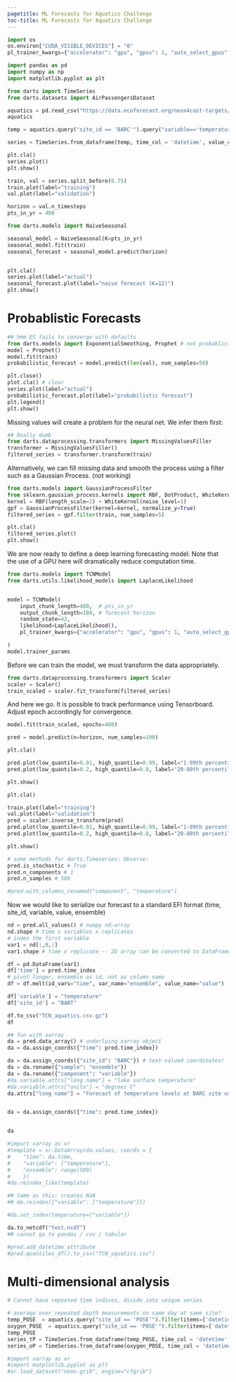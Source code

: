 ```yaml
---
pagetitle: ML Forecasts for Aquatics Challenge
toc-title: ML Forecasts for Aquatics Challenge
---
```



```python
import os
os.environ["CUDA_VISIBLE_DEVICES"] = "0"
pl_trainer_kwargs={"accelerator": "gpu", "gpus": 1, "auto_select_gpus": True} 

```

``` python
import pandas as pd
import numpy as np
import matplotlib.pyplot as plt

from darts import TimeSeries
from darts.datasets import AirPassengersDataset
```


``` python
aquatics = pd.read_csv("https://data.ecoforecast.org/neon4cast-targets/aquatics/aquatics-targets.csv.gz") 
aquatics
```

``` python
temp = aquatics.query("site_id == 'BARC'").query("variable=='temperature'").filter(items=['datetime', 'observation'])
```


``` python

series = TimeSeries.from_dataframe(temp, time_col = 'datetime', value_cols='observation', fill_missing_dates=True, freq='D')
```


``` python
plt.cla()
series.plot()
plt.show()
```



``` python
train, val = series.split_before(0.75)
train.plot(label="training")
val.plot(label="validation")
```

``` python
horizon = val.n_timesteps
pts_in_yr = 400
```

``` python
from darts.models import NaiveSeasonal

seasonal_model = NaiveSeasonal(K=pts_in_yr)
seasonal_model.fit(train)
seasonal_forecast = seasonal_model.predict(horizon)


plt.cla()
series.plot(label="actual")
seasonal_forecast.plot(label="naive forecast (K=12)")
plt.show()

```


# Probablistic Forecasts

``` python
## hmm ES fails to converge with defaults
from darts.models import ExponentialSmoothing, Prophet # not probablistic: , AutoARIMA, Theta
model = Prophet()
model.fit(train)
probabilistic_forecast = model.predict(len(val), num_samples=50)

```

```python
plt.close()
plot.cla() # clear
series.plot(label="actual")
probabilistic_forecast.plot(label="probabilistic forecast")
plt.legend()
plt.show()

```


Missing values will create a problem for the neural net. We infer them
first:


``` python

## Really dumb
from darts.dataprocessing.transformers import MissingValuesFiller
transformer = MissingValuesFiller()
filtered_series = transformer.transform(train)
```


Alternatively, we can fill missing data and smooth the process using a filter such as a Gaussian Process. (not working)

``` python
from darts.models import GaussianProcessFilter
from sklearn.gaussian_process.kernels import RBF, DotProduct, WhiteKernel
kernel = RBF(length_scale=1) + WhiteKernel(noise_level=1)
gpf = GaussianProcessFilter(kernel=kernel, normalize_y=True)
filtered_series = gpf.filter(train, num_samples=5)
```

``` python
plt.cla()
filtered_series.plot()
plt.show()
```

We are now ready to define a deep learning forecasting model. 
Note that the use of a GPU here will dramatically reduce computation time.

``` python
from darts.models import TCNModel
from darts.utils.likelihood_models import LaplaceLikelihood


model = TCNModel(
    input_chunk_length=400,  # pts_in_yr
    output_chunk_length=100, # forecast horizon
    random_state=42,
    likelihood=LaplaceLikelihood(),
    pl_trainer_kwargs={"accelerator": "gpu", "gpus": 1, "auto_select_gpus": True} 

)
model.trainer_params
```
Before we can train the model, we must transform the data appropriately.

``` python
from darts.dataprocessing.transformers import Scaler
scaler = Scaler()
train_scaled = scaler.fit_transform(filtered_series)
```

And here we go.  It is possible to track performance using Tensorboard. Adjust epoch accordingly for convergence.

``` python
model.fit(train_scaled, epochs=400)
```

``` python
pred = model.predict(n=horizon, num_samples=100)
```

``` python
plt.cla()

pred.plot(low_quantile=0.01, high_quantile=0.99, label="1-99th percentiles")
pred.plot(low_quantile=0.2, high_quantile=0.8, label="20-80th percentiles")

plt.show()
```


``` python
plt.cla()

train.plot(label="training")
val.plot(label="validation")
pred = scaler.inverse_transform(pred)
pred.plot(low_quantile=0.01, high_quantile=0.99, label="1-99th percentiles")
pred.plot(low_quantile=0.2, high_quantile=0.8, label="20-80th percentiles")

plt.show()
```







``` python
# some methods for darts.Timeseries: Observe:
pred.is_stochastic # True
pred.n_components # 1
pred.n_samples # 500

#pred.with_columns_renamed("component", "temperature")
```


Now we would like to serialize our forecast to a standard EFI format
(time, site_id, variable, value, ensemble)

``` python

nd = pred.all_values() # numpy nd-array
nd.shape # time x variables x replicates
# index the first variable
var1 = nd[:,0,:]
var1.shape # time x replicate -- 2D array can be converted to DataFrame
```

``` python

df = pd.DataFrame(var1)
df['time'] = pred.time_index
# pivot longer, ensemble as id, not as column name
df = df.melt(id_vars="time", var_name="ensemble", value_name="value")

df['variable'] = "temperature"
df['site_id'] = "BART"

df.to_csv("TCN_aquatics.csv.gz")
df
```


``` python

## fun with xarray
da = pred.data_array() # underlying xarray object
da = da.assign_coords({"time": pred.time_index})

da = da.assign_coords({"site_id": "BARC"}) # text-valued coordinates!
da = da.rename({"sample": "ensemble"})
da = da.rename({"component": "variable"})
#da.variable.attrs["long name"] = "lake surface temperature"
#da.variable.attrs["units"] = "degrees C"
da.attrs["long name"] = "Forecast of temperature levels at BARC site using a ML-based prediction"


da = da.assign_coords({"time": pred.time_index})


da
```


``` python
#import xarray as xr
#template = xr.DataArray(da.values, coords = {
#    "time": da.time,
#    "variable": ["temperature"],
#    "ensemble": range(500)
#    })
#da.reindex_like(template)

## Same as this: creates NaN
## da.reindex({"variable": ["temperature"]})

#da.set_index(temperature=["variable"])
```


``` python

da.to_netcdf("test.ncdf")
## cannot go to pandas / csv / tabular

#pred.add_datetime_attribute
#pred.quantiles_df().to_csv("TCN_aquatics.csv")
```


# Multi-dimensional analysis



``` python
# Cannot have repeated time indices, divide into unique series

# average over repeated depth measurements on same day at same site?
temp_POSE  = aquatics.query("site_id == 'POSE'").filter(items=['datetime', 'temperature', 'depth_temperature'])
oxygen_POSE  = aquatics.query("site_id == 'POSE'").filter(items=['datetime', 'oxygen', 'depth_oxygen'])
temp_POSE
series_tP = TimeSeries.from_dataframe(temp_POSE, time_col = 'datetime', value_cols='temperature', fill_missing_dates=True, freq='D')
series_oP = TimeSeries.from_dataframe(oxygen_POSE, time_col = 'datetime', value_cols='oxygen', fill_missing_dates=True, freq='D')
```


``` python
#import xarray as xr
#import matplotlib.pyplot as plt
#xr.load_dataset("neon.grib", engine="cfgrib")
```


